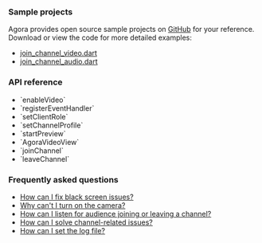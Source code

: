 <PlatformWrapper platform = "flutter">

### Sample projects

Agora provides open source sample projects on [GitHub](https://github.com/AgoraIO-Extensions/Agora-Flutter-SDK/tree/main/example/lib/examples) for your reference. Download or view the code for more detailed examples:

- [join_channel_video.dart](https://github.com/AgoraIO-Extensions/Agora-Flutter-SDK/tree/main/example/lib/examples/basic/join_channel_video)
- [join_channel_audio.dart](https://github.com/AgoraIO-Extensions/Agora-Flutter-SDK/tree/main/example/lib/examples/basic/join_channel_audio)

### API reference

- <Link to="{{Global.API_REF_FLUTTER_ROOT}}/class_irtcengine.html#api_irtcengine_enablevideo">`enableVideo`</Link>

- <Link to="{{Global.API_REF_FLUTTER_ROOT}}/class_irtcengine.html#api_irtcengine_addhandler">`registerEventHandler`</Link>

- <Link to="{{Global.API_REF_FLUTTER_ROOT}}/class_irtcengine.html#api_irtcengine_setclientrole2">`setClientRole`</Link>

- <Link to="{{Global.API_REF_FLUTTER_ROOT}}/class_irtcengine.html#api_irtcengine_setchannelprofile">`setChannelProfile`</Link>

- <Link to="{{Global.API_REF_FLUTTER_ROOT}}/class_irtcengine.html#api_irtcengine_startpreview2">`startPreview`</Link>

- <Link to="{{Global.API_REF_FLUTTER_ROOT}}/class_agoravideoview.html">`AgoraVideoView`</Link>

- <Link to="{{Global.API_REF_FLUTTER_ROOT}}/class_irtcengine.html#api_irtcengine_joinchannel2">`joinChannel`</Link>

- <Link to="{{Global.API_REF_FLUTTER_ROOT}}/class_irtcengine.html#api_irtcengine_leavechannel2">`leaveChannel`</Link>

### Frequently asked questions
* [How can I fix black screen issues?](/help/quality-issues/video_blank#issue-description)
* [Why can't I turn on the camera?](/help/quality-issues/video_camera)
* [How can I listen for audience joining or leaving a channel?](/help/integration-issues/audience_event)
* [How can I solve channel-related issues?](/help/integration-issues/channel)
* [How can I set the log file?](/help/integration-issues/log)

</PlatformWrapper>
